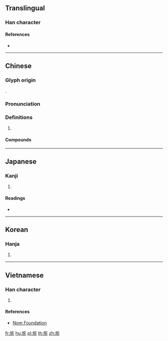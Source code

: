{{character info/new}}
{{also|旗}}
==Translingual==

===Han character===
{{Han char|rn=70|rad=方|as=06|sn=10|four=08221|canj=YSOHL|ids=⿸⿰方𠂉斤}}

====References====
* {{Han ref|kx=0482.150|dkj=13638|dj=0844.080|hdz=32178.010|uh=65C2|ud=26050|bh=D1D2|bd=53714}}

----

==Chinese==
{{zh-forms|s=旗}}

===Glyph origin===
{{Han etym}}
{{Han compound|㫃|斤|c1=s|c2=p|ls=psc}}.

===Pronunciation===
{{zh-pron
|m=qí
|c=kei4
|mc=y
|oc=y
|cat=
}}

===Definitions===
{{zh-hanzi}}

# {{zh-alt-form|旗|[[flag]]}}

====Compounds====
{{zh-der|坐纛旂兒|旛旂}}

----

==Japanese==

===Kanji===
{{ja-kanji|grade=|rs=方06}}

# {{defn|lang=ja|sort=方06}}

====Readings====
* {{ja-readings|on=[[き]] (ki), [[げ]] (ge)|kun=[[はた]] (hata)}}

----

==Korean==

===Hanja===
{{ko-hanja|hangeul=기|eumhun=|rv=gi|mr=ki|y=ki}}

# {{defn|lang=ko|sort=方06}}

----

==Vietnamese==

===Han character===
{{vi-readings|rs=方06|hanviet=[[cờ]], [[kì]]}}

# {{defn|lang=vi|sort=方06}}

====References====
* [http://nomfoundation.org/common/nom_details.php?codepoint=65c2 Nom Foundation]

[[fr:旂]]
[[hu:旂]]
[[pl:旂]]
[[th:旂]]
[[zh:旂]]